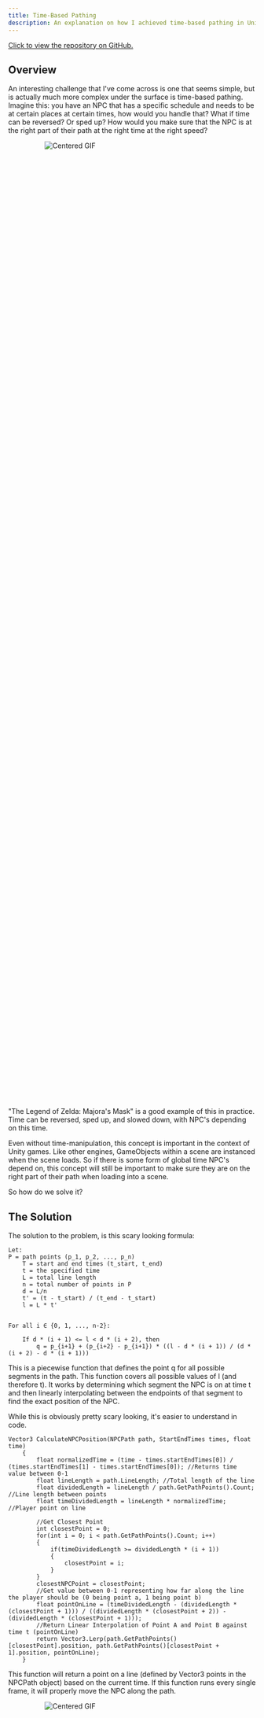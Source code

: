 ```yaml
---
title: Time-Based Pathing
description: An explanation on how I achieved time-based pathing in Unity.
---
```



<CardGrid>
<Card title="Repository" icon="github">
    <a href="https://github.com/JakeButf/NPCScheduler">Click to view the repository on GitHub.</a>
</Card>
</CardGrid>

## Overview 

An interesting challenge that I've come across is one that seems simple, but is actually much more complex under the surface is time-based pathing. Imagine this: you have an NPC that has a specific schedule and needs to be at certain places at certain times, how would you handle that? What if time can be reversed? Or sped up? How would you make sure that the NPC is at the right part of their path at the right time at the right speed? 
<br/>

<div style="text-align: center; width: 50%; height: 50%;">
    <img src="https://media1.tenor.com/m/g88X2gBT5KsAAAAC/kafei-majora%27s-mask-majora%27s-mask.gif" alt="Centered GIF"></img>
</div>

"The Legend of Zelda: Majora's Mask" is a good example of this in practice. Time can be reversed, sped up, and slowed down, with NPC's depending on this time.

Even without time-manipulation, this concept is important in the context of Unity games. Like other engines, GameObjects within a scene are instanced when the scene loads. So if there is some form of global time NPC's depend on, this concept will still be important to make sure they are on the right part of their path when loading into a scene.

So how do we solve it?

## The Solution

The solution to the problem, is this scary looking formula:

```
Let:
P = path points (p_1, p_2, ..., p_n)
    T = start and end times (t_start, t_end)
    t = the specified time
    L = total line length
    n = total number of points in P
    d = L/n
    t' = (t - t_start) / (t_end - t_start)
    l = L * t'


For all i ∈ {0, 1, ..., n-2}:

    If d * (i + 1) <= l < d * (i + 2), then
        q = p_{i+1} + (p_{i+2} - p_{i+1}) * ((l - d * (i + 1)) / (d * (i + 2) - d * (i + 1)))
```

This is a piecewise function that defines the point q for all possible segments in the path. This function covers all possible values of l (and therefore t). It works by determining which segment the NPC is on at time t and then linearly interpolating between the endpoints of that segment to find the exact position of the NPC.

While this is obviously pretty scary looking, it's easier to understand in code.

```
Vector3 CalculateNPCPosition(NPCPath path, StartEndTimes times, float time)
    {
        float normalizedTime = (time - times.startEndTimes[0]) / (times.startEndTimes[1] - times.startEndTimes[0]); //Returns time value between 0-1
        float lineLength = path.LineLength; //Total length of the line
        float dividedLength = lineLength / path.GetPathPoints().Count; //Line length between points 
        float timeDividedLength = lineLength * normalizedTime; //Player point on line

        //Get Closest Point
        int closestPoint = 0;
        for(int i = 0; i < path.GetPathPoints().Count; i++)
        {
            if(timeDividedLength >= dividedLength * (i + 1))
            {
                closestPoint = i;
            }
        }
        closestNPCPoint = closestPoint;
        //Get value between 0-1 representing how far along the line the player should be (0 being point a, 1 being point b)
        float pointOnLine = (timeDividedLength - (dividedLength * (closestPoint + 1))) / ((dividedLength * (closestPoint + 2)) - (dividedLength * (closestPoint + 1)));
        //Return Linear Interpolation of Point A and Point B against time t (pointOnLine)
        return Vector3.Lerp(path.GetPathPoints()[closestPoint].position, path.GetPathPoints()[closestPoint + 1].position, pointOnLine);
    }
```

This function will return a point on a line (defined by Vector3 points in the NPCPath object) based on the current time. If this function runs every single frame, it will properly move the NPC along the path. 

<div style="text-align: center; width: 50%; height: 50%;">
    <img src="https://camo.githubusercontent.com/02aafb9e561447b2d2f64687750634a449536ed21c08db94377d8221c745b83e/68747470733a2f2f6d65646961312e67697068792e636f6d2f6d656469612f76312e59326c6b505463354d4749334e6a45784d58517763574a3162586f79646d6834624768304d32647064486c706358426d627a6c305a44463064473169634464785a44683059535a6c634431324d563970626e526c636d35686246396e61575a66596e6c666157516d593351395a772f4461715667334a667a7677515878446332742f67697068792e676966" alt="Centered GIF"></img>
</div>
